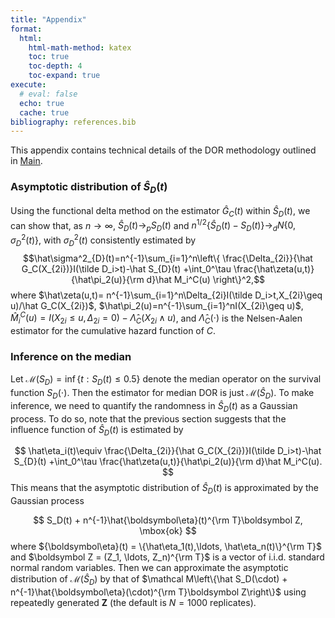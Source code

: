 ```yaml
---
title: "Appendix"
format: 
  html:
    html-math-method: katex
    toc: true
    toc-depth: 4
    toc-expand: true
execute: 
  # eval: false
  echo: true
  cache: true
bibliography: references.bib
---
```


This appendix contains technical details of the DOR methodology outlined in [Main](index.qmd).

### Asymptotic distribution of $\hat S_D(t)$

Using the functional delta method on the estimator $\hat{G}_C(t)$ within 
$\hat S_D(t)$, we can show that, as $n\to\infty$, 
$\hat S_{D}(t)\to_p S_D(t)$ and 
$n^{1/2}\{\hat{S}_{D}(t)-S_D(t)\}\to_d N\{0,\sigma^2_{D}(t)\}$, with $\sigma^2_{D}(t)$ consistently
estimated by
$$\hat\sigma^2_{D}(t)=n^{-1}\sum_{i=1}^n\left\{
\frac{\Delta_{2i}}{\hat G_C(X_{2i})}I(\tilde D_i>t)-\hat S_{D}(t)
+\int_0^\tau \frac{\hat\zeta(u,t)}{\hat\pi_2(u)}{\rm d}\hat M_i^C(u)
\right\}^2,$$
where $\hat\zeta(u,t)=
n^{-1}\sum_{i=1}^n\Delta_{2i}I(\tilde D_i>t,X_{2i}\geq u)/\hat G_C(X_{2i})$,
$\hat\pi_2(u)=n^{-1}\sum_{i=1}^nI(X_{2i}\geq u)$,
$\hat M_i^C(u)=I(X_{2i}\leq u, \Delta_{2i}=0)-\hat\Lambda_C(X_{2i}\wedge u)$,
and $\hat\Lambda_C(\cdot)$ is the Nelsen-Aalen estimator
for the cumulative hazard function of $C$.

### Inference on the median

Let $\mathcal M(S_D)=\inf\{t: S_D(t)\leq 0.5\}$ denote the median operator
on the survival function $S_D(\cdot)$. Then the estimator for median DOR
is just $\mathcal M(\hat S_D)$. To make inference, we need to quantify the randomness
in $\hat S_D(t)$ as a Gaussian process. To do so, note that the previous section
suggests that the influence function of $\hat S_D(t)$ is estimated by

$$
\hat\eta_i(t)\equiv \frac{\Delta_{2i}}{\hat G_C(X_{2i})}I(\tilde D_i>t)-\hat S_{D}(t)
+\int_0^\tau \frac{\hat\zeta(u,t)}{\hat\pi_2(u)}{\rm d}\hat M_i^C(u).
$$
This means that the asymptotic distribution of $\hat S_D(t)$ is approximated by
the Gaussian process 

$$
S_D(t) + n^{-1}\hat{\boldsymbol\eta}(t)^{\rm T}\boldsymbol Z, \mbox{ok}
$$
where ${\boldsymbol\eta}(t) = \{\hat\eta_1(t),\ldots, \hat\eta_n(t)\}^{\rm T}$
and $\boldsymbol Z = (Z_1, \ldots, Z_n)^{\rm T}$ is a vector of i.i.d. standard normal
random variables. Then we can approximate the asymptotic distribution of 
$\mathcal M(\hat S_D)$ by that of $\mathcal M\left\{\hat S_D(\cdot) + n^{-1}\hat{\boldsymbol\eta}(\cdot)^{\rm T}\boldsymbol Z\right\}$ using repeatedly generated $\boldsymbol Z$
(the default is $N = 1000$ replicates).




